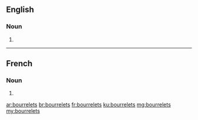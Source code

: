 ==English==

===Noun===
{{head|en|noun plural form}}

# {{plural of|bourrelet|lang=en}}

----

==French==

===Noun===
{{head|fr|noun plural form|g=m}}

# {{plural of|bourrelet|lang=fr}}

[[ar:bourrelets]]
[[br:bourrelets]]
[[fr:bourrelets]]
[[ku:bourrelets]]
[[mg:bourrelets]]
[[my:bourrelets]]